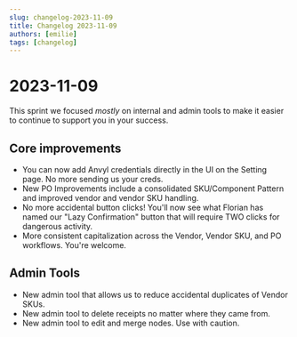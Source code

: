 ```yaml
---
slug: changelog-2023-11-09
title: Changelog 2023-11-09
authors: [emilie]
tags: [changelog]
---
```

# 2023-11-09

This sprint we focused *mostly* on internal and admin tools to make it easier to continue to support you in your success. 

## Core improvements
* You can now add Anvyl credentials directly in the UI on the Setting page. No more sending us your creds. 
* New PO Improvements include a consolidated SKU/Component Pattern and improved vendor and vendor SKU handling. 
* No more accidental button clicks! You'll now see what Florian has named our "Lazy Confirmation" button that will require TWO clicks for dangerous activity. 
* More consistent capitalization across the Vendor, Vendor SKU, and PO workflows. You're welcome.

## Admin Tools
* New admin tool that allows us to reduce accidental duplicates of Vendor SKUs. 
* New admin tool to delete receipts no matter where they came from. 
* New admin tool to edit and merge nodes. Use with caution. 
